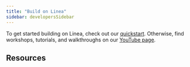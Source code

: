 ```yaml
---
title: "Build on Linea"
sidebar: developersSidebar
---
```


To get started building on Linea, check out our [quickstart](./quickstart/index.mdx). Otherwise, find workshops, tutorials, and walkthroughs on our [YouTube page](https://www.youtube.com/channel/UCVOIfxxbSHfCbX6-qHsowqQ).

## Resources


<DocCardList />
